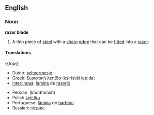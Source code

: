 ==English==

===Noun===
'''razor blade'''

# A thin piece of [[steel]] with a [[sharp]] [[edge]] that can be [[fitted]] into a [[razor]].

====Translations====
{{top{{
*Dutch: [[scheermesje]] {{n}}
*Greek: [[ξυριστική λεπίδα]] (ksiristiki lepida) {{f}}
*[[Interlingua]]: [[lamina]] de [[rasorio]]
{{mid}}
*Persian: {{FAchar|[[خودتراش]]}} (khodtarash) 
*Polish [[żyletka]] {{f}}
*Portuguese: [[lâmina]] de [[barbear]] {{f}}
*Russian: [[лезвие]] {{n}}
{{bottom}}
